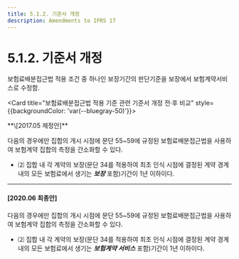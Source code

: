 ```yaml
---
title: 5.1.2. 기준서 개정
description: Amendments to IFRS 17
---
```


# 5.1.2. 기준서 개정

보험료배분접근법 적용 조건 중 하나인 보장기간의 판단기준을 보장에서 보험계약서비스로 수정함.&#x20;

<Card title="보험료배분접근법 적용 기준 관련 기준서 개정 전·후 비교" style={{backgroundColor: 'var(--bluegray-50)'}}>

<Accordion activeIndex={[]}>
<AccordionTab header="53">
**\[2017.05 제정안]**

다음의 경우에만 집합의 개시 시점에 문단 55\~59에 규정된 보험료배분접근법을 사용하여 보험계약 집합의 측정을 간소화할 수 있다.

* ⑵ 집합 내 각 계약의 보장(문단 34를 적용하여 최초 인식 시점에 결정된 계약 경계 내의 모든 보험료에서 생기는 ***보장*** 포함)기간이 1년 이하이다.

---

#### **\[2020.06 최종안]**&#x20;

다음의 경우에만 집합의 개시 시점에 문단 55\~59에 규정된 보험료배분접근법을 사용하여 보험계약 집합의 측정을 간소화할 수 있다.

* ⑵ 집합 내 각 계약의 보장(문단 34를 적용하여 최초 인식 시점에 결정된 계약 경계 내의 모든 보험료에서 생기는 ***보험계약 서비스*** 포함)기간이 1년 이하이다.
</AccordionTab>
</Accordion>
</Card>
